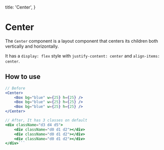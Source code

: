  title: 'Center',
}

# Center

The `Center` component is a layout component that centers its children both vertically and horizontally.

It has a `display: flex` style with `justify-content: center` and `align-items: center`.

## How to use

````jsx
// Before
<Center>
    <Box bg="blue" w={25} h={25} />
    <Box bg="blue" w={25} h={25} />
    <Box bg="blue" w={25} h={25} />
</Center>

// After, It has 3 classes on default
<div className="d3 d4 d5">
    <div className="d0 d1 d2"></div>
    <div className="d0 d1 d2"></div>
    <div className="d0 d1 d2"></div>
</div>```
````
